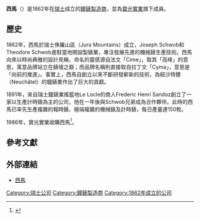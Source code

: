 {{noteTA
|T=zh-hant:西馬 (鐘錶製造商);zh-hk:司馬 (鐘錶製造商);
|1=zh-cn:西马;zh-tw:西馬;zh-hk:司馬;
}}
{{Distinguish|馬來西亞半島地區}}
{{Other uses|司馬|-{zh-cn:司马;zh-tw:司馬;zh-hk:司馬}-}}
{{Infobox company
| name = 西馬
| name_en = CYMA
| logo = File:CYMA LOGO.tif
| logo_size = 
| logo_caption = 
| image = File:Cyma NineteenForty.jpg
| image_size = 
| image_caption = 
| former_name = 
| type = [[私人公司|私人公司]]
| trading_name = 
| native_name = 
| native_name_lang = 
| other_name = 
| traded_as = 
| ISIN = 
| local_code_name = 
| local_code = 
| fate = 
| predecessor = 
| successor = 
| foundation = {{Start date and age|df=yes|1862}}
| defunct = 
| location = {{CHE}}
| locations = 
| area_served = 
| founder = 
| key_people = 
| industry = 
| products = 
| services = 
| revenue = 
| operating_income = 
| net_income = 
| aum = 
| assets = 
| equity = 
| owner = [[宇宙錶|Universal Genève]]（[[瑞士鐘錶工業聯合會|瑞士鐘錶工業聯合會]]）
| num_employees = 
| num_employees_year = 
| parent = [[寶光實業|寶光實業]]
| divisions = 
| subsid = 
| homepage = {{URL|www.cyma.ch}}
| slogan = 
| capital = 
| market_value = 
| P/E_ratio = 
| earnings_per_share = 
| net_asset_value = 
| accounting_period = 
| major_shareholder = 
| footnotes = 
}}

'''西馬'''（{{lang-en|CYMA}}）是1862年在[[瑞士|瑞士]]成立的[[鐘錶|鐘錶]][[製造商|製造商]]，並為[[寶光實業|寶光實業]]旗下成員。

== 歷史 ==
1862年，西馬於瑞士侏羅山區（Jura Mountains）成立，Joseph Schwob和Theodore Schwob進駐當地開設製錶業，專注發展先進的機械錶生產技﻿術。西馬向來以時尚典雅的設計見稱，命﻿名的靈感源自法文「Cime」，取其「高峰」的意思，寓意品牌站立在錶壇之巔；而品牌名稱則直接取自拉丁文「Cyma」，意思是「向前的推進」。事實上，西馬自創立以來不斷研發嶄新的技術，為紐沙特爾（Neuchâtel）的鐘﻿錶﻿業作出了巨大的貢獻。

1891年，來自瑞士鐘錶業搖籃地Le Locle的商人Frederic Henri Sandoz創立了一家以生產計時錶為主的公司，他在一年後與Schwob兄弟成為合作夥伴。此時的西馬已率先生產複雜的報時錶、極端複雜的機械錶及計時錶，每日產量達150枚。

1986年，寶光實業收購西馬<ref>{{Cite web |url=http://www.mostime.cn/hykwk/za/Show.asp?ArticleID=13913 |title=存档副本 |access-date=2018-10-22 |archive-date=2020-05-09 |archive-url=https://web.archive.org/web/20200509105829/http://www.mostime.cn/hykwk/za/Show.asp?ArticleID=13913 |dead-url=no }}</ref>。

== 參考文獻 ==
{{Reflist}}

== 外部連結 ==
* [https://www.cyma.ch/ 西馬] {{Wayback|url=https://www.cyma.ch/ |date=20210506064322 }}

[[Category:瑞士公司|Category:瑞士公司]]
[[Category:鐘錶製造商|Category:鐘錶製造商]]
[[Category:1862年成立的公司|Category:1862年成立的公司]]